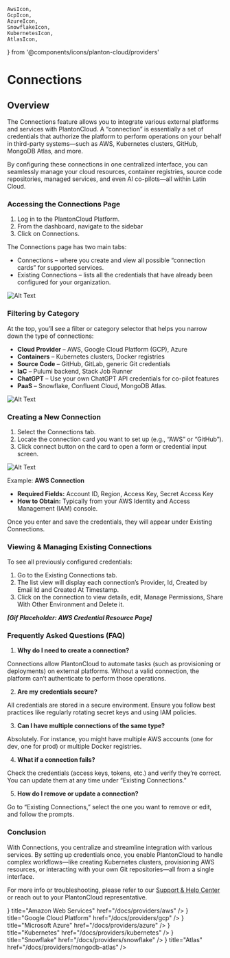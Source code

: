     AwsIcon,
    GcpIcon,
    AzureIcon,
    SnowflakeIcon,
    KubernetesIcon,
    AtlasIcon,
} from '@components/icons/planton-cloud/providers'

# Connections

## Overview

The Connections feature allows you to integrate various external platforms and services with PlantonCloud. A “connection” is essentially a set of credentials that authorize the platform to perform operations on your behalf in third-party systems—such as AWS, Kubernetes clusters, GitHub, MongoDB Atlas, and more.

By configuring these connections in one centralized interface, you can seamlessly manage your cloud resources, container registries, source code repositories, managed services, and even AI co-pilots—all within Latin Cloud.

### Accessing the Connections Page

1.	Log in to the PlantonCloud Platform.
2.	From the dashboard, navigate to the sidebar
3.	Click on Connections.

The Connections page has two main tabs:

*	Connections – where you create and view all possible “connection cards” for supported services.
*	Existing Connections – lists all the credentials that have already been configured for your organization.

![Alt Text](/gifs/connections/access-connections.gif)

### Filtering by Category

At the top, you’ll see a filter or category selector that helps you narrow down the type of connections:

*	__Cloud Provider__ – AWS, Google Cloud Platform (GCP), Azure
*	__Containers__ – Kubernetes clusters, Docker registries
*	__Source Code__ – GitHub, GitLab, generic Git credentials
*	__IaC__ – Pulumi backend, Stack Job Runner
*	__ChatGPT__ – Use your own ChatGPT API credentials for co-pilot features
*	__PaaS__ – Snowflake, Confluent Cloud, MongoDB Atlas.

![Alt Text](/gifs/connections/filtering-connection-categories.gif)

### Creating a New Connection

1.	Select the Connections tab.
2.	Locate the connection card you want to set up (e.g., “AWS” or “GitHub”).
3.	Click connect button on the card to open a form or credential input screen.

![Alt Text](/gifs/connections/create-new-connection.gif)

Example: __AWS Connection__
*	__Required Fields:__ Account ID, Region, Access Key, Secret Access Key
*	__How to Obtain:__ Typically from your AWS Identity and Access Management (IAM) console.

Once you enter and save the credentials, they will appear under Existing Connections.

### Viewing & Managing Existing Connections

To see all previously configured credentials:

1.	Go to the Existing Connections tab.
2.	The list view will display each connection’s Provider, Id, Created by Email Id and Created At Timestamp.
3.	Click on the connection to view details, edit, Manage Permissions, Share With Other Environment and Delete it.

_**[Gif Placeholder: AWS Credential Resource Page]**_

### Frequently Asked Questions (FAQ)

1.	__Why do I need to create a connection?__

Connections allow PlantonCloud to automate tasks (such as provisioning or deployments) on external platforms. Without a valid connection, the platform can’t authenticate to perform those operations.

2.	__Are my credentials secure?__

All credentials are stored in a secure environment. Ensure you follow best practices like regularly rotating secret keys and using IAM policies.

3.	__Can I have multiple connections of the same type?__

Absolutely. For instance, you might have multiple AWS accounts (one for dev, one for prod) or multiple Docker registries.

4.	__What if a connection fails?__

Check the credentials (access keys, tokens, etc.) and verify they’re correct. You can update them at any time under “Existing Connections.”

5.	__How do I remove or update a connection?__

Go to “Existing Connections,” select the one you want to remove or edit, and follow the prompts.


### Conclusion

With Connections, you centralize and streamline integration with various services. By setting up credentials once, you enable PlantonCloud to handle complex workflows—like creating Kubernetes clusters, provisioning AWS resources, or interacting with your own Git repositories—all from a single interface.

For more info or troubleshooting, please refer to our [Support & Help Center](https://github.com/plantoncloud/planton-cloud-support/issues/new/choose) or reach out to your PlantonCloud representative.


<Cards>
    <Cards.Card
        icon={<AwsIcon />}
        title="Amazon Web Services"
        href="/docs/providers/aws"
    />
    <Cards.Card
        icon={<GcpIcon />}
        title="Google Cloud Platform"
        href="/docs/providers/gcp"
    />
    <Cards.Card
        icon={<AzureIcon />}
        title="Microsoft Azure"
        href="/docs/providers/azure"
    />
    <Cards.Card
        icon={<KubernetesIcon />}
        title="Kubernetes"
        href="/docs/providers/kubernetes"
    />
    <Cards.Card
        icon={<SnowflakeIcon />}
        title="Snowflake"
        href="/docs/providers/snowflake"
    />
    <Cards.Card
        icon={<AtlasIcon />}
        title="Atlas"
        href="/docs/providers/mongodb-atlas"
    />
</Cards>
